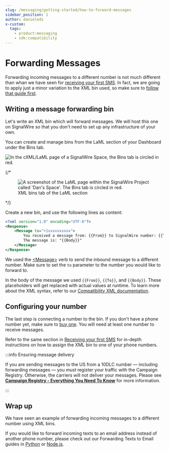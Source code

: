 ```yaml
---
slug: /messaging/getting-started/how-to-forward-messages
sidebar_position: 1
author: danieleds
x-custom:
  tags:
    - product:messaging
    - sdk:compatibility
---
```


# Forwarding Messages

Forwarding incoming messages to a different number is not much different than whan we have seen for
[receiving your first SMS](../receiving-your-first-sms/index.mdx). In fact, we are going to apply just a minor variation to the XML bin used, so make sure to [follow that guide first](../receiving-your-first-sms/index.mdx).

## Writing a message forwarding bin

Let's write an XML bin which will forward messages. We will host this one on
SignalWire so that you don't need to set up any infrastructure of your own.

You can create and manage bins from the LaML section of your Dashboard under the
Bins tab.

![In the cXML/LaML page of a SignalWire Space, the Bins tab is circled in red.](@image/dashboard/legacy/xml-bins.png)

{/* 
<figure>
  <img
    className="img-800"
    src={
      require("@site/docs/home/products/voice/getting-started/how-to-set-up-voicemail/xml-bins.png")
        .default
    }
    alt="A screenshot of the LaML page within the SignalWire Project called 'Dan's Space'. The Bins tab is circled in red."
  />
  <figcaption>XML bins tab of the LaML section</figcaption>
</figure> */}

Create a new bin, and use the following lines as content:

```xml
<?xml version="1.0" encoding="UTF-8"?>
<Response>
    <Message to="+1xxxxxxxxxx">
        You received a message from: {{From}} to SignalWire number: {{To}}.
        The message is: "{{Body}}"
    </Message>
</Response>
```

We used the [&lt;Message>](/compatibility-api/cxml/messaging/message) verb to send the inbound message to a different number. Make sure to set the `to` parameter to the number you would like to forward to.

In the body of the message we used `{{From}}`, `{{To}}`, and `{{Body}}`. These placeholders will get replaced with actual values at runtime.
To learn more about the XML syntax, refer to our [Compatibility XML documentation](compatibility-api/cxml/index.mdx).

## Configuring your number

The last step is connecting a number to the bin. If you don't have a phone
number yet, make sure to [buy one](/platform/phone-numbers/getting-started/buying-a-phone-number). You
will need at least one number to receive messages.

Refer to the same section in [Receiving your first SMS](../receiving-your-first-sms/index.mdx#configuring-your-number) for in-depth
instructions on how to assign the XML bin to one of your phone numbers.

:::info Ensuring message delivery

If you are sending messages to the US from a 10DLC number — including forwarding messages — you _must_ register
your traffic with the Campaign Registry. Otherwise, the carriers will not
deliver your messages. Please see [**Campaign Registry - Everything You Need To Know**](/messaging/get-started/campaign-registry) for more information.

:::

## Wrap up

We have seen an example of forwarding incoming messages to a different number using XML bins.

If you would like to forward incoming texts to an email address instead of another phone number, please check out our Forwarding Texts to Email guides in [Python](/compatibility-api/guides/messaging/python/text-to-email) or [Node.js](/sdks/reference/realtime-sdk/guides/messaging/forwarding-texts-to-email).
